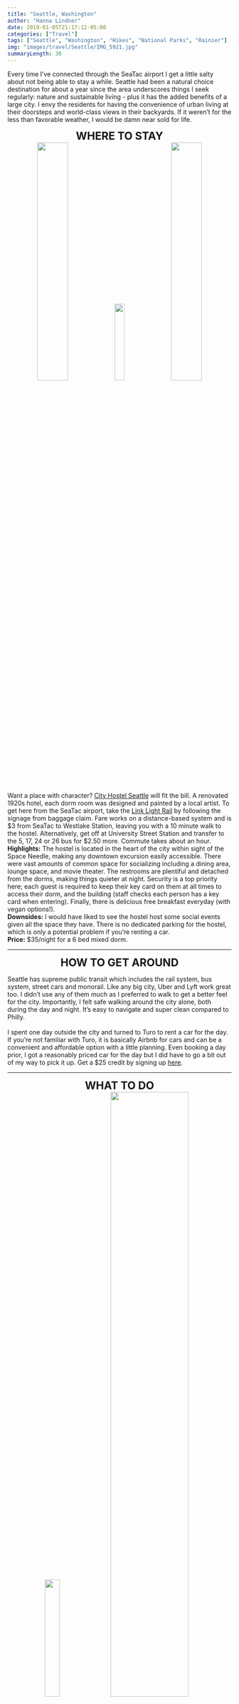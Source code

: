 ```yaml
---
title: "Seattle, Washington"
author: "Hanna Lindner"
date: 2019-01-05T21:17:12-05:00
categories: ["Travel"]
tags: ["Seattle", "Washington", "Hikes", "National Parks", "Rainier"]
img: "images/travel/Seattle/IMG_5921.jpg"
summaryLength: 30
---
```


Every time I've connected through the SeaTac airport I get a little salty about not being able to stay a while. Seattle had been a natural choice destination for about a year since the area underscores things I seek regularly: nature and sustainable living - plus it has the added benefits of a large city. I envy the residents for having the convenience of urban living at their doorsteps and world-class views in their backyards. If it weren't for the less than favorable weather, I would be damn near sold for life.

<center>
<font size="5">
**WHERE TO STAY**
</font>
</center>

<center>
[![](/images/travel/Seattle/IMG_6027.JPG){ width=37% }](https://www.hannalindner.com/travel/Seattle_Washington/IMG_6027.JPG)
[![](/images/travel/Seattle/IMG_5863.jpg){ width=21% }](https://www.hannalindner.com/travel/Seattle_Washington/IMG_5863.jpg)
[![](/images/travel/Seattle/IMG_5867.jpg){ width=37% }](https://www.hannalindner.com/travel/Seattle_Washington/IMG_5867.jpg)
</center>

Want a place with character? [City Hostel Seattle](https://www.hostelseattle.com/city_hostel_seattle) will fit the bill. A renovated 1920s hotel, each dorm room was designed and painted by a local artist. To get here from the SeaTac airport, take the [Link Light Rail](https://www.soundtransit.org/ride-with-us/popular-destinations/sea-tac-airport) by following the signage from baggage claim. Fare works on a distance-based system and is $3 from SeaTac to Westlake Station, leaving you with a 10 minute walk to the hostel. Alternatively, get off at University Street Station and transfer to the 5, 17, 24 or 26 bus for \$2.50 more. Commute takes about an hour.  
**Highlights:**  The hostel is located in the heart of the city within sight of the Space Needle, making any downtown excursion easily accessible. There were vast amounts of common space for socializing including a dining area, lounge space, and movie theater. The restrooms are plentiful and detached from the dorms, making things quieter at night. Security is a top priority here; each guest is required to keep their key card on them at all times to access their dorm, and the building (staff checks each person has a key card when entering). Finally, there is delicious free breakfast everyday (with vegan options!).  
**Downsides:** I would have liked to see the hostel host some social events given all the space they have. There is no dedicated parking for the hostel, which is only a potential problem if you're renting a car.   
**Price:** $35/night for a 6 bed mixed dorm.   

---

<center>
<font size="5">
**HOW TO GET AROUND**
</font>
</center>

Seattle has supreme public transit which includes the rail system, bus system, street cars and monorail. Like any big city, Uber and Lyft work great too. I didn't use any of them much as I preferred to walk to get a better feel for the city. Importantly, I felt safe walking around the city alone, both during the day and night. It's easy to navigate and super clean compared to Philly.  
<br>
I spent one day outside the city and turned to Turo to rent a car for the day. If you're not familiar with Turo, it is basically Airbnb for cars and can be a convenient and affordable option with a little planning. Even booking a day prior, I got a reasonably priced car for the day but I did have to go a bit out of my way to pick it up. Get a $25 credit by signing up [here](https://turo.com/c/hannal16).

---

<center>
<font size="5">
**WHAT TO DO**
</font>
</center>

<center>
[![](/images/travel/Seattle/IMG_1155.JPG){ width=26% }](https://www.hannalindner.com/travel/Seattle_Washington/IMG_1155.JPG)
[![](/images/travel/Seattle/IMG_1162.jpg){ width=59% }](https://www.hannalindner.com/travel/Seattle_Washington/IMG_1162.jpg)
</center>

**Space Needle:** Did you really go to Seattle if you didn't go to the [Space Needle](https://www.spaceneedle.com/)? If you are willing to brave the mass amounts of tourists, the viewing platform gives a great lay of the land. The rotating floor is a neat feature too in addition to all the recent renovations. A ticket up will run you a whopping $32.50 (minimum).    

<center>
[![](/images/travel/Seattle/IMG_1262.JPG){ width=27% }](https://www.hannalindner.com/travel/Seattle_Washington/IMG_1262.JPG)
[![](/images/travel/Seattle/IMG_1377.jpg){ width=30% }](https://www.hannalindner.com/travel/Seattle_Washington/IMG_1377.jpg)
[![](/images/travel/Seattle/IMG_1299.jpg){ width=27% }](https://www.hannalindner.com/travel/Seattle_Washington/IMG_1299.jpg)

[![](/images/travel/Seattle/IMG_1337.jpg){ width=83% }](https://www.hannalindner.com/travel/Seattle_Washington/IMG_1337.jpg)
</center>

**Mount Rainier National Park:** Lowkey the real reason I wanted to go to Seattle, I've been eyeing Rainier for years. I was pushing my luck trying to hike with winter slated to show up at any moment, and that it did. Originally I planned to hike the [Summer Land Trail](https://www.alltrails.com/trail/us/washington/summer-land-trail) on the east side of the mountain, but the road to the trail closed due to a snowstorm that moved through the day prior. Instead, I opted for the 5.5 mile (8.9 km) out-and-back [Tolmie Peak Trail](https://www.alltrails.com/trail/us/washington/tolmie-peak-trail--2) on the west side, which is park of the iconic Wonderland Trail. The drive from Seattle is a little over two hours, with the worst portion of the drive being the last few miles up a gravel road, riddled with pot holes so gnarly it makes Philly's roads look pristine. Make sure to stop at the pay box after entering the park to buy a park pass for $30, there were several rangers at the trail head checking cars.  
<br>
The hike itself is captures everything I imagine when I think of the Pacific Northwest: lush, damp vegetation, towering trees and earthy crisp air. While the trail head was full with cars, I surprisingly encountered few people on the trail, adding to the serenity. Before reaching the peak, you hit Eunice Lake and that's where the real hike starts. The last mile has the fastest elevation gain, up to Tolmie lookout (an old fire lookout tower). Conditions were cloudy when I arrived, and Mount Rainier played hide-and-seek the entire time, though that didn't keep me from staying up there for as long as possible. I recommend dressing in layers, as it's a bit chilly above the clouds.  

<center>
[![](/images/travel/Seattle/IMG_1200.jpg){ width=30% }](https://www.hannalindner.com/travel/Seattle_Washington/IMG_1200.jpg)
[![](/images/travel/Seattle/IMG_1206.jpg){ width=29% }](https://www.hannalindner.com/travel/Seattle_Washington/IMG_1206.jpg)
[![](/images/travel/Seattle/IMG_1212.jpg){ width=26% }](https://www.hannalindner.com/travel/Seattle_Washington/IMG_1212.jpg)
[![](/images/travel/Seattle/IMG_1189.jpg){ width=50% }](https://www.hannalindner.com/travel/Seattle_Washington/IMG_1189.jpg)
</center>  
**Pike Place Market**: Pike Place Market is a Seattle icon, and a fun place to stop for food and local shopping. Be sure to visit the Gum Wall on Post Alley under the market to make your contribution!  

<center>
[![](/images/travel/Seattle/IMG_5856.jpg){ width=26% }](https://www.hannalindner.com/travel/Seattle_Washington/IMG_5856.jpg)
[![](/images/travel/Seattle/IMG_7126.jpg){ width=35% }](https://www.hannalindner.com/travel/Seattle_Washington/IMG_7126.jpg)
</center>

**Amazon:** The first thing I did when I arrived in Seattle, even before checking into the hostel, was stopping by [Amazon Go](https://www.amazon.com/b?ie=UTF8&node=16008589011), a 'grab and go' small scale grocery store. Swipe into the store with the Amazon Go app on your way in, and each time you put something into your bag, it will be added to your cart. Walk through the exit and you'll be charged for whatever is in your bag. They don't sell anything novel, but it's the way they sell it, and it's no doubt the future of shopping. While you cannot go inside unless you are an employee, you should also walk by the Amazon Spheres to see the unique architecture.  

---

<center>
[![](/images/travel/Seattle/IMG_5964.jpg){ width=40% }](https://www.hannalindner.com/travel/Seattle_Washington/IMG_5964.jpg)
</center>

